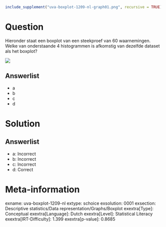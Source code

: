 ```r
include_supplement("uva-boxplot-1209-nl-graph01.png", recursive = TRUE)
```

Question
========

Hieronder staat een boxplot van een steekproef van 60 waarnemingen.\
Welke van onderstaande 4 histogrammen is afkomstig van dezelfde dataset
als het boxplot?

![](uva-boxplot-1209-nl-graph01.png)

Answerlist
----------

* a
* b
* c
* d

Solution
========

Answerlist
----------

* a: Incorrect
* b: Incorrect
* c: Incorrect
* d: Correct

Meta-information
================
exname: uva-boxplot-1209-nl
extype: schoice
exsolution: 0001
exsection: Descriptive statistics/Data representation/Graphs/Boxplot
exextra[Type]: Conceptual
exextra[Language]: Dutch
exextra[Level]: Statistical Literacy
exextra[IRT-Difficulty]: 1.399
exextra[p-value]: 0.8685
